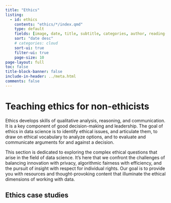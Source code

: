 ```yaml
---
title: "Ethics"
listing:
  - id: ethics
    contents: "ethics/*/index.qmd"
    type: default
    fields: [image, date, title, subtitle, categories, author, reading-time]  
    sort: "date desc"
    # categories: cloud
    sort-ui: true
    filter-ui: true
    page-size: 10
page-layout: full
toc: false
title-block-banner: false
include-in-header: ../meta.html
comments: false
---
```



<style>

div.quarto-title h1.title {
  color: transparent !important;
}

</style>




# Teaching ethics for non-ethicists

Ethics develops skills of qualitative analysis, reasoning, and communication. It is a key component of good decision-making and leadership. The goal of ethics in data science is to identify ethical issues, and articulate them, to draw on ethical vocabulary to analyze options, and to evaluate and communicate arguments for and against a decision.

This section is dedicated to exploring the complex ethical questions that arise in the field of data science. It's here that we confront the challenges of balancing innovation with privacy, algorithmic fairness with efficiency, and the pursuit of insight with respect for individual rights. Our goal is to provide you with resources and thought-provoking content that illuminate the ethical dimensions of working with data.



## Ethics case studies

::: {#ethics}
:::